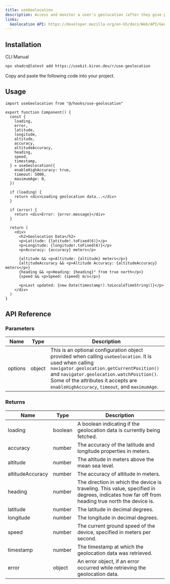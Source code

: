 ```yaml
---
title: useGeolocation
description: Access and monitor a user's geolocation (after they give permission) with useGeolocation.
links:
  Geolocation API: https://developer.mozilla.org/en-US/docs/Web/API/Geolocation_API
---
```


<ComponentPreview name="use-geolocation-demo" />

## Installation

<Tabs defaultValue="cli">

<TabsList>
  <TabsTrigger value="cli">CLI</TabsTrigger>
  <TabsTrigger value="manual">Manual</TabsTrigger>
</TabsList>

<TabsContent value="cli">

```bash
npx shadcn@latest add https://usekit.kiron.dev/r/use-geolocation
```

</TabsContent>

<TabsContent value="manual">

<Steps>

<Step>Copy and paste the following code into your project.</Step>

<ComponentSource name="use-geolocation" />

</Steps>

</TabsContent>

</Tabs>

## Usage

```tsx {1, 4-19}
import useGeolocation from "@/hooks/use-geolocation"

export function Component() {
  const {
    loading,
    error,
    latitude,
    longitude,
    altitude,
    accuracy,
    altitudeAccuracy,
    heading,
    speed,
    timestamp,
  } = useGeolocation({
    enableHighAccuracy: true,
    timeout: 5000,
    maximumAge: 0,
  })

  if (loading) {
    return <div>Loading geolocation data...</div>
  }

  if (error) {
    return <div>Error: {error.message}</div>
  }

  return (
    <div>
      <h2>Geolocation Data</h2>
      <p>Latitude: {latitude!.toFixed(6)}</p>
      <p>Longitude: {longitude!.toFixed(6)}</p>
      <p>Accuracy: {accuracy} meters</p>

      {altitude && <p>Altitude: {altitude} meters</p>}
      {altitudeAccuracy && <p>Altitude Accuracy: {altitudeAccuracy} meters</p>}
      {heading && <p>Heading: {heading}° from true north</p>}
      {speed && <p>Speed: {speed} m/s</p>}

      <p>Last updated: {new Date(timestamp!).toLocaleTimeString()}</p>
    </div>
  )
}
```

## API Reference

### Parameters

| Name    | Type   | Description                                                                                                                                                                                                                                                                                 |
| ------- | ------ | ------------------------------------------------------------------------------------------------------------------------------------------------------------------------------------------------------------------------------------------------------------------------------------------- |
| options | object | This is an optional configuration object provided when calling `useGeolocation`. It is used when calling `navigator.geolocation.getCurrentPosition()` and `navigator.geolocation.watchPosition()`. Some of the attributes it accepts are `enableHighAccuracy`, `timeout`, and `maximumAge`. |

### Returns

| Name             | Type    | Description                                                                                                                                    |
| ---------------- | ------- | ---------------------------------------------------------------------------------------------------------------------------------------------- |
| loading          | boolean | A boolean indicating if the geolocation data is currently being fetched.                                                                       |
| accuracy         | number  | The accuracy of the latitude and longitude properties in meters.                                                                               |
| altitude         | number  | The altitude in meters above the mean sea level.                                                                                               |
| altitudeAccuracy | number  | The accuracy of altitude in meters.                                                                                                            |
| heading          | number  | The direction in which the device is traveling. This value, specified in degrees, indicates how far off from heading true north the device is. |
| latitude         | number  | The latitude in decimal degrees.                                                                                                               |
| longitude        | number  | The longitude in decimal degrees.                                                                                                              |
| speed            | number  | The current ground speed of the device, specified in meters per second.                                                                        |
| timestamp        | number  | The timestamp at which the geolocation data was retrieved.                                                                                     |
| error            | object  | An error object, if an error occurred while retrieving the geolocation data.                                                                   |
